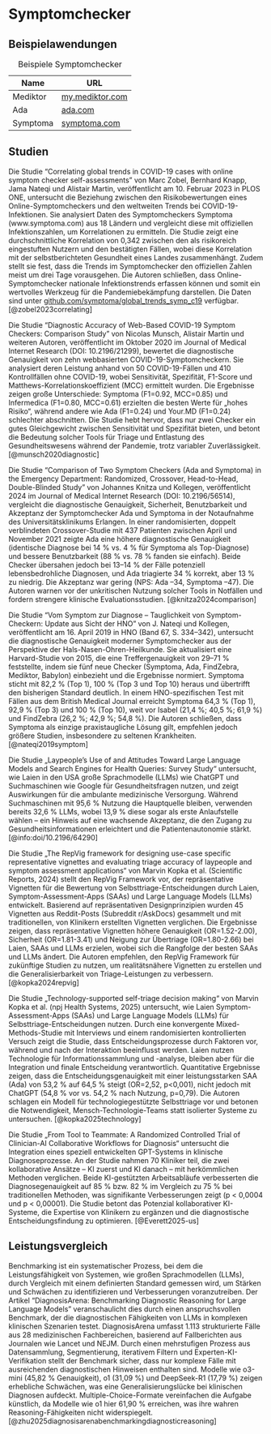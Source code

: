 # Symptomchecker

## Beispielawendungen

| Name      | URL                         |
|-----------|-----------------------------|
| Mediktor  | [my.mediktor.com](https://my.mediktor.com/de) |
| Ada       | [ada.com](https://ada.com/)             |
| Symptoma  | [symptoma.com](https://www.symptoma.com/) |

: Beispiele Symptomchecker

## Studien

Die Studie "Correlating global trends in COVID-19 cases with online symptom checker self-assessments" von Marc Zobel, Bernhard Knapp, Jama Nateqi und Alistair Martin, veröffentlicht am 10. Februar 2023 in PLOS ONE, untersucht die Beziehung zwischen den Risikobewertungen eines Online-Symptomcheckers und den weltweiten Trends bei COVID-19-Infektionen. Sie analysiert Daten des Symptomcheckers Symptoma (www.symptoma.com) aus 18 Ländern und vergleicht diese mit offiziellen Infektionszahlen, um Korrelationen zu ermitteln. Die Studie zeigt eine durchschnittliche Korrelation von 0,342 zwischen den als risikoreich eingestuften Nutzern und den bestätigten Fällen, wobei diese Korrelation mit der selbstberichteten Gesundheit eines Landes zusammenhängt. Zudem stellt sie fest, dass die Trends im Symptomchecker den offiziellen Zahlen meist um drei Tage vorausgehen. Die Autoren schließen, dass Online-Symptomchecker nationale Infektionstrends erfassen können und somit ein wertvolles Werkzeug für die Pandemiebekämpfung darstellen. Die Daten sind unter [github.com/symptoma/global_trends_symp_c19](https://github.com/symptoma/global_trends_symp_c19) verfügbar. [@zobel2023correlating]

Die Studie "Diagnostic Accuracy of Web-Based COVID-19 Symptom Checkers: Comparison Study" von Nicolas Munsch, Alistair Martin und weiteren Autoren, veröffentlicht im Oktober 2020 im Journal of Medical Internet Research (DOI: 10.2196/21299), bewertet die diagnostische Genauigkeit von zehn webbasierten COVID-19-Symptomcheckern. Sie analysiert deren Leistung anhand von 50 COVID-19-Fällen und 410 Kontrollfällen ohne COVID-19, wobei Sensitivität, Spezifität, F1-Score und Matthews-Korrelationskoeffizient (MCC) ermittelt wurden. Die Ergebnisse zeigen große Unterschiede: Symptoma (F1=0.92, MCC=0.85) und Infermedica (F1=0.80, MCC=0.61) erzielten die besten Werte für „hohes Risiko“, während andere wie Ada (F1=0.24) und Your.MD (F1=0.24) schlechter abschnitten. Die Studie hebt hervor, dass nur zwei Checker ein gutes Gleichgewicht zwischen Sensitivität und Spezifität bieten, und betont die Bedeutung solcher Tools für Triage und Entlastung des Gesundheitswesens während der Pandemie, trotz variabler Zuverlässigkeit. [@munsch2020diagnostic]

Die Studie "Comparison of Two Symptom Checkers (Ada and Symptoma) in the Emergency Department: Randomized, Crossover, Head-to-Head, Double-Blinded Study" von Johannes Knitza und Kollegen, veröffentlicht 2024 im Journal of Medical Internet Research (DOI: 10.2196/56514), vergleicht die diagnostische Genauigkeit, Sicherheit, Benutzbarkeit und Akzeptanz der Symptomchecker Ada und Symptoma in der Notaufnahme des Universitätsklinikums Erlangen. In einer randomisierten, doppelt verblindeten Crossover-Studie mit 437 Patienten zwischen April und November 2021 zeigte Ada eine höhere diagnostische Genauigkeit (identische Diagnose bei 14 % vs. 4 % für Symptoma als Top-Diagnose) und bessere Benutzbarkeit (88 % vs. 78 % fanden sie einfach). Beide Checker übersahen jedoch bei 13–14 % der Fälle potenziell lebensbedrohliche Diagnosen, und Ada triagierte 34 % korrekt, aber 13 % zu niedrig. Die Akzeptanz war gering (NPS: Ada –34, Symptoma –47). Die Autoren warnen vor der unkritischen Nutzung solcher Tools in Notfällen und fordern strengere klinische Evaluationsstudien. [@knitza2024comparison]

Die Studie "Vom Symptom zur Diagnose – Tauglichkeit von Symptom-Checkern: Update aus Sicht der HNO" von J. Nateqi und Kollegen, veröffentlicht am 16. April 2019 in HNO (Band 67, S. 334–342), untersucht die diagnostische Genauigkeit moderner Symptomchecker aus der Perspektive der Hals-Nasen-Ohren-Heilkunde. Sie aktualisiert eine Harvard-Studie von 2015, die eine Treffergenauigkeit von 29–71 % feststellte, indem sie fünf neue Checker (Symptoma, Ada, FindZebra, Mediktor, Babylon) einbezieht und die Ergebnisse normiert. Symptoma sticht mit 82,2 % (Top 1), 100 % (Top 3 und Top 10) heraus und übertrifft den bisherigen Standard deutlich. In einem HNO-spezifischen Test mit Fällen aus dem British Medical Journal erreicht Symptoma 64,3 % (Top 1), 92,9 % (Top 3) und 100 % (Top 10), weit vor Isabel (21,4 %; 40,5 %; 61,9 %) und FindZebra (26,2 %; 42,9 %; 54,8 %). Die Autoren schließen, dass Symptoma als einzige praxistaugliche Lösung gilt, empfehlen jedoch größere Studien, insbesondere zu seltenen Krankheiten. [@nateqi2019symptom]

Die Studie „Laypeople’s Use of and Attitudes Toward Large Language Models and Search Engines for Health Queries: Survey Study“ untersucht, wie Laien in den USA große Sprachmodelle (LLMs) wie ChatGPT und Suchmaschinen wie Google für Gesundheitsfragen nutzen, und zeigt Auswirkungen für die ambulante medizinische Versorgung. Während Suchmaschinen mit 95,6 % Nutzung die Hauptquelle bleiben, verwenden bereits 32,6 % LLMs, wobei 13,9 % diese sogar als erste Anlaufstelle wählen – ein Hinweis auf eine wachsende Akzeptanz, die den Zugang zu Gesundheitsinformationen erleichtert und die Patientenautonomie stärkt. [@info:doi/10.2196/64290]

Die Studie „The RepVig framework for designing use-case specific representative vignettes and evaluating triage accuracy of laypeople and symptom assessment applications“ von Marvin Kopka et al. (Scientific Reports, 2024) stellt den RepVig Framework vor, der repräsentative Vignetten für die Bewertung von Selbsttriage-Entscheidungen durch Laien, Symptom-Assessment-Apps (SAAs) und Large Language Models (LLMs) entwickelt. Basierend auf repräsentativen Designprinzipien wurden 45 Vignetten aus Reddit-Posts (Subreddit r/AskDocs) gesammelt und mit traditionellen, von Klinikern erstellten Vignetten verglichen. Die Ergebnisse zeigen, dass repräsentative Vignetten höhere Genauigkeit (OR=1.52-2.00), Sicherheit (OR=1.81-3.41) und Neigung zur Übertriage (OR=1.80-2.66) bei Laien, SAAs und LLMs erzielen, wobei sich die Rangfolge der besten SAAs und LLMs ändert. Die Autoren empfehlen, den RepVig Framework für zukünftige Studien zu nutzen, um realitätsnähere Vignetten zu erstellen und die Generalisierbarkeit von Triage-Leistungen zu verbessern. [@kopka2024repvig]

Die Studie „Technology-supported self-triage decision making“ von Marvin Kopka et al. (npj Health Systems, 2025) untersucht, wie Laien Symptom-Assessment-Apps (SAAs) und Large Language Models (LLMs) für Selbsttriage-Entscheidungen nutzen. Durch eine konvergente Mixed-Methods-Studie mit Interviews und einem randomisierten kontrollierten Versuch zeigt die Studie, dass Entscheidungsprozesse durch Faktoren vor, während und nach der Interaktion beeinflusst werden. Laien nutzen Technologie für Informationssammlung und -analyse, bleiben aber für die Integration und finale Entscheidung verantwortlich. Quantitative Ergebnisse zeigen, dass die Entscheidungsgenauigkeit mit einer leistungsstarken SAA (Ada) von 53,2 % auf 64,5 % steigt (OR=2,52, p<0,001), nicht jedoch mit ChatGPT (54,8 % vor vs. 54,2 % nach Nutzung, p=0,79). Die Autoren schlagen ein Modell für technologiegestützte Selbsttriage vor und betonen die Notwendigkeit, Mensch-Technologie-Teams statt isolierter Systeme zu untersuchen. [@kopka2025technology]

Die Studie „From Tool to Teammate: A Randomized Controlled Trial of Clinician-AI Collaborative Workflows for Diagnosis“ untersucht die Integration eines speziell entwickelten GPT-Systems in klinische Diagnoseprozesse. An der Studie nahmen 70 Kliniker teil, die zwei kollaborative Ansätze – KI zuerst und KI danach – mit herkömmlichen Methoden verglichen. Beide KI-gestützten Arbeitsabläufe verbesserten die Diagnosegenauigkeit auf 85 % bzw. 82 % im Vergleich zu 75 % bei traditionellen Methoden, was signifikante Verbesserungen zeigt (p < 0,0004 und p < 0,00001). Die Studie betont das Potenzial kollaborativer KI-Systeme, die Expertise von Klinikern zu ergänzen und die diagnostische Entscheidungsfindung zu optimieren. [@Everett2025-us]

## Leistungsvergleich

Benchmarking ist ein systematischer Prozess, bei dem die Leistungsfähigkeit von Systemen, wie großen Sprachmodellen (LLMs), durch Vergleich mit einem definierten Standard gemessen wird, um Stärken und Schwächen zu identifizieren und Verbesserungen voranzutreiben. Der Artikel "DiagnosisArena: Benchmarking Diagnostic Reasoning for Large Language Models" veranschaulicht dies durch einen anspruchsvollen Benchmark, der die diagnostischen Fähigkeiten von LLMs in komplexen klinischen Szenarien testet. DiagnosisArena umfasst 1.113 strukturierte Fälle aus 28 medizinischen Fachbereichen, basierend auf Fallberichten aus Journalen wie Lancet und NEJM. Durch einen mehrstufigen Prozess aus Datensammlung, Segmentierung, iterativem Filtern und Experten-KI-Verifikation stellt der Benchmark sicher, dass nur komplexe Fälle mit ausreichenden diagnostischen Hinweisen enthalten sind. Modelle wie o3-mini (45,82 % Genauigkeit), o1 (31,09 %) und DeepSeek-R1 (17,79 %) zeigen erhebliche Schwächen, was eine Generalisierungslücke bei klinischen Diagnosen aufdeckt. Multiple-Choice-Formate vereinfachen die Aufgabe künstlich, da Modelle wie o1 hier 61,90 % erreichen, was ihre wahren Reasoning-Fähigkeiten nicht widerspiegelt. [@zhu2025diagnosisarenabenchmarkingdiagnosticreasoning]
